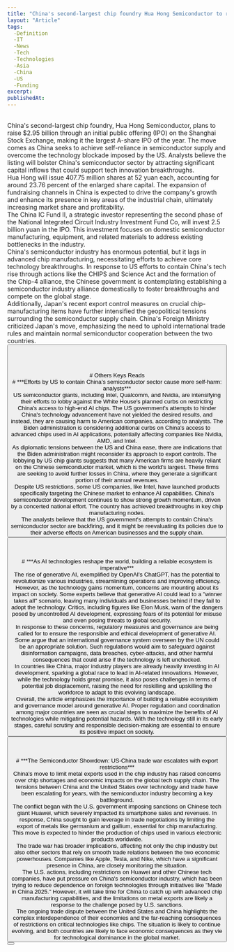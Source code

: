 ```yaml
---
title: "China's second-largest chip foundry Hua Hong Semiconductor to raise $3 billion in planned Shanghai IPO"
layout: "Article"
tags: 
  -Definition
  -IT
  -News
  -Tech
  -Technologies
  -Asia
  -China
  -US
  -Funding
excerpt:
publishedAt:
---
```

<br/>
China's second-largest chip foundry, Hua Hong Semiconductor, plans to raise $2.95 billion through an initial public offering (IPO) on the Shanghai Stock Exchange, making it the largest A-share IPO of the year. The move comes as China seeks to achieve self-reliance in semiconductor supply and overcome the technology blockade imposed by the US. Analysts believe the listing will bolster China's semiconductor sector by attracting significant capital inflows that could support tech innovation breakthroughs.
<br/>
Hua Hong will issue 407.75 million shares at 52 yuan each, accounting for around 23.76 percent of the enlarged share capital. The expansion of fundraising channels in China is expected to drive the company's growth and enhance its presence in key areas of the industrial chain, ultimately increasing market share and profitability.
<br/>
The China IC Fund II, a strategic investor representing the second phase of the National Integrated Circuit Industry Investment Fund Co, will invest 2.5 billion yuan in the IPO. This investment focuses on domestic semiconductor manufacturing, equipment, and related materials to address existing bottlenecks in the industry.
<br/>
China's semiconductor industry has enormous potential, but it lags in advanced chip manufacturing, necessitating efforts to achieve core technology breakthroughs. In response to US efforts to contain China's tech rise through actions like the CHIPS and Science Act and the formation of the Chip-4 alliance, the Chinese government is contemplating establishing a semiconductor industry alliance domestically to foster breakthroughs and compete on the global stage.
<br/>
Additionally, Japan's recent export control measures on crucial chip-manufacturing items have further intensified the geopolitical tensions surrounding the semiconductor supply chain. China's Foreign Ministry criticized Japan's move, emphasizing the need to uphold international trade rules and maintain normal semiconductor cooperation between the two countries.
<br/>
<Button
  address="https://www.globaltimes.cn/page/202307/1294948.shtml#:~:text=Hua%20Hong%20Semiconductor%2C%20China's%20second,year's%20biggest%20A-share%20IPO"
  text="Source"
/>
<br/>
<br/>
<br/>
<br/>
# Others Keys Reads
<br/>
# ***Efforts by US to contain China’s semiconductor sector cause more self-harm: analysts***
<br/>
<Image src="/19b7c291-204f-4738-a6fb-7dc6a96f67a0.jpeg" alt="" width={600} height={500} />
<br />
US semiconductor giants, including Intel, Qualcomm, and Nvidia, are intensifying their efforts to lobby against the White House's planned curbs on restricting China's access to high-end AI chips. The US government's attempts to hinder China's technology advancement have not yielded the desired results, and instead, they are causing harm to American companies, according to analysts. The Biden administration is considering additional curbs on China's access to advanced chips used in AI applications, potentially affecting companies like Nvidia, AMD, and Intel.
<br/>
As diplomatic tensions between the US and China ease, there are indications that the Biden administration might reconsider its approach to export controls. The lobbying by US chip giants suggests that many American firms are heavily reliant on the Chinese semiconductor market, which is the world's largest. These firms are seeking to avoid further losses in China, where they generate a significant portion of their annual revenues.
<br/>
Despite US restrictions, some US companies, like Intel, have launched products specifically targeting the Chinese market to enhance AI capabilities. China's semiconductor development continues to show strong growth momentum, driven by a concerted national effort. The country has achieved breakthroughs in key chip manufacturing nodes.
<br/>
The analysts believe that the US government's attempts to contain China's semiconductor sector are backfiring, and it might be reevaluating its policies due to their adverse effects on American businesses and the supply chain.
<br/>
<Button
  address="https://www.globaltimes.cn/page/202307/1294456.shtml?id=11"
  text="Source"
/>
<br/>
<br/>
<br/>
# ***As AI technologies reshape the world, building a reliable ecosystem is imperative***
<br/>
The rise of generative AI, exemplified by OpenAI's ChatGPT, has the potential to revolutionize various industries, streamlining operations and improving efficiency. However, as the technology gains momentum, concerns are mounting about its impact on society. Some experts believe that generative AI could lead to a "winner takes all" scenario, leaving many individuals and businesses behind if they fail to adopt the technology. Critics, including figures like Elon Musk, warn of the dangers posed by uncontrolled AI development, expressing fears of its potential for misuse and even posing threats to global security.
<br/>
In response to these concerns, regulatory measures and governance are being called for to ensure the responsible and ethical development of generative AI. Some argue that an international governance system overseen by the UN could be an appropriate solution. Such regulations would aim to safeguard against disinformation campaigns, data breaches, cyber-attacks, and other harmful consequences that could arise if the technology is left unchecked.
<br/>
In countries like China, major industry players are already heavily investing in AI development, sparking a global race to lead in AI-related innovations. However, while the technology holds great promise, it also poses challenges in terms of potential job displacement, raising the need for reskilling and upskilling the workforce to adapt to this evolving landscape.
<br/>
Overall, the article emphasizes the importance of building a reliable ecosystem and governance model around generative AI. Proper regulation and coordination among major countries are seen as crucial steps to maximize the benefits of AI technologies while mitigating potential hazards. With the technology still in its early stages, careful scrutiny and responsible decision-making are essential to ensure its positive impact on society.
<br/>
<Button
  address="https://www.globaltimes.cn/page/202307/1294912.shtml"
  text="Source"
/>
<br/>
<br/>
<br/>
# ***The Semiconductor Showdown: US-China trade war escalates with export restrictions***
<br/>
<Image src="/ryPC3wHK3_0_0_800_534_0_x-large.jpeg" alt="" width={600} height={500} />
<br />
China's move to limit metal exports used in the chip industry has raised concerns over chip shortages and economic impacts on the global tech supply chain. The tensions between China and the United States over technology and trade have been escalating for years, with the semiconductor industry becoming a key battleground.
<br/>
The conflict began with the U.S. government imposing sanctions on Chinese tech giant Huawei, which severely impacted its smartphone sales and revenues. In response, China sought to gain leverage in trade negotiations by limiting the export of metals like germanium and gallium, essential for chip manufacturing. This move is expected to hinder the production of chips used in various electronic products worldwide.
<br/>
The trade war has broader implications, affecting not only the chip industry but also other sectors that rely on smooth trade relations between the two economic powerhouses. Companies like Apple, Tesla, and Nike, which have a significant presence in China, are closely monitoring the situation.
<br/>
The U.S. actions, including restrictions on Huawei and other Chinese tech companies, have put pressure on China's semiconductor industry, which has been trying to reduce dependence on foreign technologies through initiatives like "Made in China 2025." However, it will take time for China to catch up with advanced chip manufacturing capabilities, and the limitations on metal exports are likely a response to the challenge posed by U.S. sanctions.
<br/>
The ongoing trade dispute between the United States and China highlights the complex interdependence of their economies and the far-reaching consequences of restrictions on critical technologies like chips. The situation is likely to continue evolving, and both countries are likely to face economic consequences as they vie for technological dominance in the global market.
<br/>
<Button
  address="https://www.calcalistech.com/ctechnews/article/ryxbh2j9n"
  text="Source"
/>

